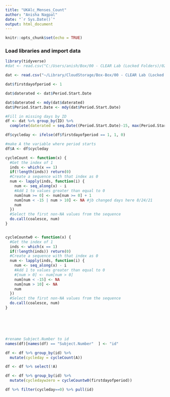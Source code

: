 ```yaml
---
title: "UKAlc_Menses_Count"
author: "Anisha Nagpal"
date: "`r Sys.Date()`"
output: html_document
---
```


```r
knitr::opts_chunk$set(echo = TRUE)
```

### Load libraries and import data

```r
library(tidyverse)
#dat <- read.csv("C:/Users/anish/Box/00 - CLEAR Lab (Locked Folders)/02 - Data Management, Analysis, and Papers/Studies_Projects/UKALC/02_datasets/UKALC_DAILY/01_raw_data/Period Start Dates_All.csv")

dat <- read.csv("~/Library/CloudStorage/Box-Box/00 - CLEAR Lab (Locked Folders)/02 - Data Management, Analysis, and Papers/Studies_Projects/UKALC/02_datasets/UKALC_DAILY/01_raw_data/Period Start Dates_All.csv")
```

```r

dat$firstdayofperiod <- 1

dat$daterated <- dat$Period.Start.Date

dat$daterated <- mdy(dat$daterated)
dat$Period.Start.Date <- mdy(dat$Period.Start.Date)

#Fill in missing days by ID 
df <- dat %>% group_by(ID) %>%
  complete(daterated = seq.Date((Period.Start.Date)-15, max(Period.Start.Date)+14, by = "day"))

df$cycleday <- ifelse(df$firstdayofperiod == 1, 1, 0)

#make A the variable where period starts
df$A <- df$cycleday

cycleCount <- function(x) {
  #Get the index of 1
  inds <- which(x == 1)
  if(!length(inds)) return(0) 
  #Create a sequence with that index as 0
  num <- lapply(inds, function(i) {
    num <- seq_along(x) - i
    #Add 1 to values greater than equal to 0
    num[num >= 0] <- num[num >= 0] + 1
    num[num < -15 | num > 10] <- NA #jb changed days here 8/24/21
    num
  })
  #Select the first non-NA values from the sequence
  do.call(coalesce, num)
}


cycleCountw0 <- function(x) {
  #Get the index of 1
  inds <- which(x == 1)
  if(!length(inds)) return(0) 
  #Create a sequence with that index as 0
  num <- lapply(inds, function(i) {
    num <- seq_along(x) - i
    #Add 1 to values greater than equal to 0
    #[num > 0] <- num[num > 0] 
    num[num < -15] <- NA
    num[num > 10] <- NA
    num
  })
  #Select the first non-NA values from the sequence
  do.call(coalesce, num)
}






#rename Subject.Number to id 
names(df)[names(df) == "Subject.Number"  ] <- "id"

df <- df %>% group_by(id) %>% 
  mutate(cycleday = cycleCount(A))

df <- df %>% select(!A)

df <- df %>% group_by(id) %>% 
  mutate(cycledaywzero = cycleCountw0(firstdayofperiod))

df %>% filter(cycleday==0) %>% pull(id)

```



